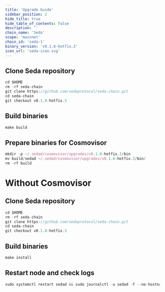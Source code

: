 ```yaml
---
title: 'Upgrade Guide'
sidebar_position: 2
hide_title: true
hide_table_of_contents: false
description: ''
chain_name: 'Seda'
scope: 'mainnet'
chain_id: 'seda-1'
binary_version: 'v0.1.8-hotfix.3'
icon_url: 'seda-icon.svg'
---
```



<PageTitle
  iconUrl="img/seda-icon.svg"
  title="Seda Upgrade Guide"
  chainId="seda-1"
  version="v0.1.8-hotfix.3"
/>

## Clone Seda repository

```js
cd $HOME
rm -rf seda-chain
git clone https://github.com/sedaprotocol/seda-chain.git
cd seda-chain
git checkout v0.1.8-hotfix.3
```

## Build binaries

```js
make build
```

## Prepare binaries for Cosmovisor

```js
mkdir -p ~/.sedad/cosmovisor/upgrades/v0.1.8-hotfix.3/bin
mv build/sedad ~/.sedad/cosmovisor/upgrades/v0.1.8-hotfix.3/bin/
rm -rf build
```

# Without Cosmovisor

## Clone Seda repository

```js
cd $HOME
rm -rf seda-chain
git clone https://github.com/sedaprotocol/seda-chain.git
cd seda-chain
git checkout v0.1.8-hotfix.3
```

## Build binaries

```js
make install
```

## Restart node and check logs

```js
sudo systemctl restart sedad && sudo journalctl -u sedad -f --no-hostname -o cat
```
